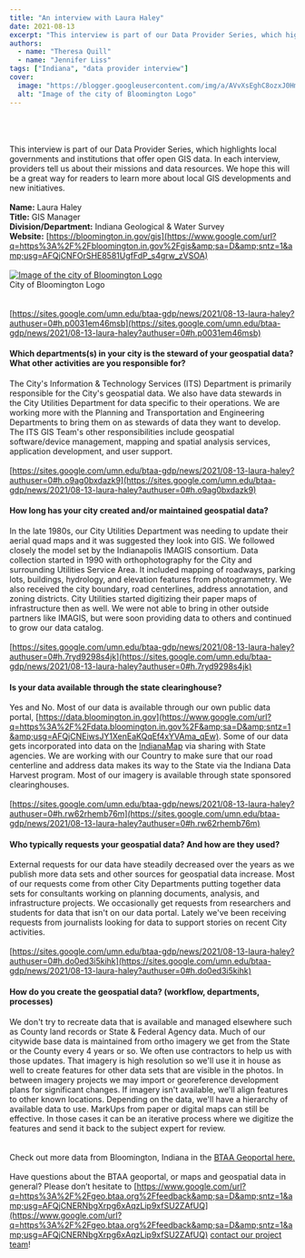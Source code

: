 ```yaml
---
title: "An interview with Laura Haley"
date: 2021-08-13
excerpt: "This interview is part of our Data Provider Series, which highlights local governments and institutions that offer open GIS data."
authors:
  - name: "Theresa Quill"
  - name: "Jennifer Liss"
tags: ["Indiana", "data provider interview"]
cover:
  image: "https://blogger.googleusercontent.com/img/a/AVvXsEghC8ozxJ0HmtA23vZU0Rpnka8O2HvpA7FrbYQdWBNMwOSK1z_RcPNc5v5cDnCCZ13gpZw7B0PRqdlncUH2LWNL0ZIryH11f5dFP5p8yd9RlUEsZmWRYk7mugHf1OEcBpP7icRhfsk27YCUwigWQnL-03vZIZ1SnAudHo_81VhkVbF0PaOOqDPlQzEeNQ=w320-h320"
  alt: "Image of the city of Bloomington Logo"
---
```


<br/><br/><br/>This interview is part of our Data Provider Series, which highlights local governments and institutions that offer open GIS data. In each interview, providers tell us about their missions and data resources. We hope this will be a great way for readers to learn more about local GIS developments and new initiatives.<br/><br/>**Name:** Laura Haley<br/>**Title:** GIS Manager<br/>**Division/Department:** Indiana Geological &amp; Water Survey<br/>**Website:** [https://bloomington.in.gov/gis](https://www.google.com/url?q=https%3A%2F%2Fbloomington.in.gov%2Fgis&amp;sa=D&amp;sntz=1&amp;usg=AFQjCNFOrSHE8581UgfFdP_s4grw_zVSOA)<br/><br/><a href="https://blogger.googleusercontent.com/img/a/AVvXsEghC8ozxJ0HmtA23vZU0Rpnka8O2HvpA7FrbYQdWBNMwOSK1z_RcPNc5v5cDnCCZ13gpZw7B0PRqdlncUH2LWNL0ZIryH11f5dFP5p8yd9RlUEsZmWRYk7mugHf1OEcBpP7icRhfsk27YCUwigWQnL-03vZIZ1SnAudHo_81VhkVbF0PaOOqDPlQzEeNQ=s1080"><img alt="Image of the city of Bloomington Logo" src="https://blogger.googleusercontent.com/img/a/AVvXsEghC8ozxJ0HmtA23vZU0Rpnka8O2HvpA7FrbYQdWBNMwOSK1z_RcPNc5v5cDnCCZ13gpZw7B0PRqdlncUH2LWNL0ZIryH11f5dFP5p8yd9RlUEsZmWRYk7mugHf1OEcBpP7icRhfsk27YCUwigWQnL-03vZIZ1SnAudHo_81VhkVbF0PaOOqDPlQzEeNQ=w320-h320"/></a><br/>   City of Bloomington Logo<br/><br/><br/>[https://sites.google.com/umn.edu/btaa-gdp/news/2021/08-13-laura-haley?authuser=0#h.p0031em46msb](https://sites.google.com/umn.edu/btaa-gdp/news/2021/08-13-laura-haley?authuser=0#h.p0031em46msb)

#### Which departments(s) in your city is the steward of your geospatial data? What other activities are you responsible for?

The City's Information &amp; Technology Services (ITS) Department is primarily responsible for the City's geospatial data. We also have data stewards in the City Utilities Department for data specific to their operations. We are working more with the Planning and Transportation and Engineering Departments to bring them on as stewards of data they want to develop. The ITS GIS Team's other responsibilities include geospatial software/device management, mapping and spatial analysis services, application development, and user support. <br/><br/>[https://sites.google.com/umn.edu/btaa-gdp/news/2021/08-13-laura-haley?authuser=0#h.o9ag0bxdazk9](https://sites.google.com/umn.edu/btaa-gdp/news/2021/08-13-laura-haley?authuser=0#h.o9ag0bxdazk9)

#### How long has your city created and/or maintained geospatial data?

In the late 1980s, our City Utilities Department was needing to update their aerial quad maps and it was suggested they look into GIS. We followed closely the model set by the Indianapolis IMAGIS consortium. Data collection started in 1990 with orthophotography for the City and surrounding Utilities Service Area. It included mapping of roadways, parking lots, buildings, hydrology, and elevation features from photogrammetry. We also received the city boundary, road centerlines, address annotation, and zoning districts. City Utilities started digitizing their paper maps of infrastructure then as well. We were not able to bring in other outside partners like IMAGIS, but were soon providing data to others and continued to grow our data catalog.<br/><br/>[https://sites.google.com/umn.edu/btaa-gdp/news/2021/08-13-laura-haley?authuser=0#h.7ryd9298s4jk](https://sites.google.com/umn.edu/btaa-gdp/news/2021/08-13-laura-haley?authuser=0#h.7ryd9298s4jk)

#### Is your data available through the state clearinghouse?

Yes and No. Most of our data is available through our own public data portal, [https://data.bloomington.in.gov](https://www.google.com/url?q=https%3A%2F%2Fdata.bloomington.in.gov%2F&amp;sa=D&amp;sntz=1&amp;usg=AFQjCNEiwsJY1XenEaKQqEf4xYVAma_qEw). Some of our data gets incorporated into data on the [IndianaMap](https://www.google.com/url?q=https%3A%2F%2Fmaps.indiana.edu%2Findex.html&amp;sa=D&amp;sntz=1&amp;usg=AFQjCNH-efnnRmOr2Wck2YwnQY7IZMrl5w) via sharing with State agencies. We are working with our Country to make sure that our road centerline and address data makes its way to the State via the Indiana Data Harvest program. Most of our imagery is available through state sponsored clearinghouses.<br/><br/>[https://sites.google.com/umn.edu/btaa-gdp/news/2021/08-13-laura-haley?authuser=0#h.rw62rhemb76m](https://sites.google.com/umn.edu/btaa-gdp/news/2021/08-13-laura-haley?authuser=0#h.rw62rhemb76m)

#### Who typically requests your geospatial data? And how are they used?

External requests for our data have steadily decreased over the years as we publish more data sets and other sources for geospatial data increase. Most of our requests come from other City Departments putting together data sets for consultants working on planning documents, analysis, and infrastructure projects. We occasionally get requests from researchers and students for data that isn't on our data portal. Lately we've been receiving requests from journalists looking for data to support stories on recent City activities.<br/><br/>[https://sites.google.com/umn.edu/btaa-gdp/news/2021/08-13-laura-haley?authuser=0#h.do0ed3i5kihk](https://sites.google.com/umn.edu/btaa-gdp/news/2021/08-13-laura-haley?authuser=0#h.do0ed3i5kihk)

#### How do you create the geospatial data? (workflow, departments, processes)

We don't try to recreate data that is available and managed elsewhere such as County land records or State &amp; Federal Agency data. Much of our citywide base data is maintained from ortho imagery we get from the State or the County every 4 years or so. We often use contractors to help us with those updates. That imagery is high resolution so we'll use it in house as well to create features for other data sets that are visible in the photos. In between imagery projects we may import or georeference development plans for significant changes. If imagery isn't available, we'll align features to other known locations. Depending on the data, we'll have a hierarchy of available data to use. MarkUps from paper or digital maps can still be effective. In those cases it can be an iterative process where we digitize the features and send it back to the subject expert for review. <br/><br/><br/>Check out more data from Bloomington, Indiana in the [BTAA Geoportal here.](https://www.google.com/url?q=https%3A%2F%2Fgeo.btaa.org%2Fcatalog%2F01c-01&amp;sa=D&amp;sntz=1&amp;usg=AFQjCNELTtASMQ3tTucn2hpcDocw33az2w)<br/><br/>Have questions about the BTAA geoportal, or maps and geospatial data in general? Please don’t hesitate to [https://www.google.com/url?q=https%3A%2F%2Fgeo.btaa.org%2Ffeedback&amp;sa=D&amp;sntz=1&amp;usg=AFQjCNERNbgXrpg6xAqzLip9xfSU2ZAfUQ](https://www.google.com/url?q=https%3A%2F%2Fgeo.btaa.org%2Ffeedback&amp;sa=D&amp;sntz=1&amp;usg=AFQjCNERNbgXrpg6xAqzLip9xfSU2ZAfUQ) [contact our project team](https://www.google.com/url?q=https%3A%2F%2Fgeo.btaa.org%2Ffeedback&amp;sa=D&amp;sntz=1&amp;usg=AFQjCNERNbgXrpg6xAqzLip9xfSU2ZAfUQ)!
